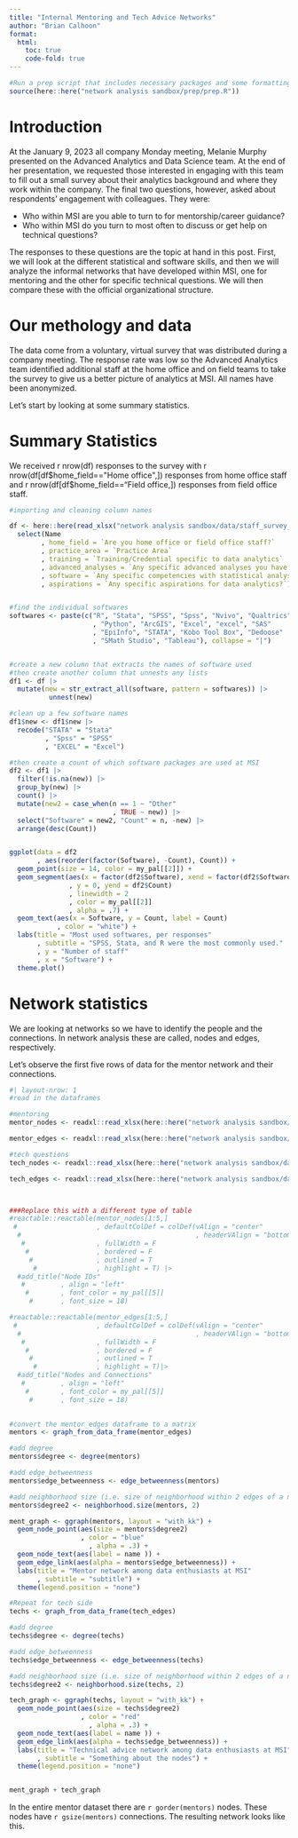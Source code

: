 ```yaml
---
title: "Internal Mentoring and Tech Advice Networks"
author: "Brian Calhoon"
format: 
  html:
    toc: true
    code-fold: true
---
```


```r

#Run a prep script that includes necessary packages and some formatting thingies
source(here::here("network analysis sandbox/prep/prep.R"))
```

# Introduction

At the January 9, 2023 all company Monday meeting, Melanie Murphy presented on the Advanced Analytics and Data Science team. At the end of her presentation, we requested those interested in engaging with this team to fill out a small survey about their analytics background and where they work within the company. The final two questions, however, asked about respondents' engagement with colleagues. They were:

* Who within MSI are you able to turn to for mentorship/career guidance? 
* Who within MSI do you turn to most often to discuss or get help on technical questions?

The responses to these questions are the topic at hand in this post. First, we will look at the different statistical and software skills, and then we will analyze the informal networks that have developed within MSI, one for mentoring and the other for specific technical questions. We will then compare these with the official organizational structure.

# Our methology and data
The data come from a voluntary, virtual survey that was distributed during a company meeting. The response rate was low so the Advanced Analytics team identified additional staff at the home office and on field teams to take the survey to give us a better picture of analytics at MSI. All names have been anonymized. 

Let's start by looking at some summary statistics.

# Summary Statistics
We received r nrow(df) responses to the survey with r nrow(df[df$home_field=="Home office",]) responses from home office staff and r nrow(df[df$home_field=="Field office,]) responses from field office staff. 

```r

#importing and cleaning column names

df <- here::here(read_xlsx("network analysis sandbox/data/staff_survey_data_03-21.xlsx")) |>
  select(Name 
        , home_field = `Are you home office or field office staff?` 
        , practice_area = `Practice Area` 
        , training = `Training/Credential specific to data analytics` 
        , advanced_analyses = `Any specific advanced analyses you have conducted?`
        , software = `Any specific competencies with statistical analysis software?` 
        , aspirations = `Any specific aspirations for data analytics?`) 


#find the individual softwares
softwares <- paste(c("R", "Stata", "SPSS", "Spss", "Nvivo", "Qualtrics", "MaxQDA"
                     , "Python", "ArcGIS", "Excel", "excel", "SAS"
                     , "EpiInfo", "STATA", "Kobo Tool Box", "Dedoose"
                     , "SMath Studio", "Tableau"), collapse = "|")


#create a new column that extracts the names of software used 
#then create another column that unnests any lists
df1 <- df |>
  mutate(new = str_extract_all(software, pattern = softwares)) |>
          unnest(new) 

#clean up a few software names
df1$new <- df1$new |>
  recode("STATA" = "Stata"
         , "Spss" = "SPSS"
         , "EXCEL" = "Excel") 

#then create a count of which software packages are used at MSI
df2 <- df1 |>
  filter(!is.na(new)) |>
  group_by(new) |>
  count() |>
  mutate(new2 = case_when(n == 1 ~ "Other"
                          , TRUE ~ new)) |>
  select("Software" = new2, "Count" = n, -new) |>
  arrange(desc(Count))


ggplot(data = df2
       , aes(reorder(factor(Software), -Count), Count)) +
  geom_point(size = 14, color = my_pal[[2]]) +
  geom_segment(aes(x = factor(df2$Software), xend = factor(df2$Software) 
               , y = 0, yend = df2$Count)
               , linewidth = 2
               , color = my_pal[[2]]
               , alpha = .7) +
  geom_text(aes(x = Software, y = Count, label = Count)
            , color = "white") +
  labs(title = "Most used softwares, per responses"
       , subtitle = "SPSS, Stata, and R were the most commonly used."
       , y = "Number of staff"
       , x = "Software") + 
  theme.plot()

```

# Network statistics
We are looking at networks so we have to identify the people and the connections. In network analysis these are called, nodes and edges, respectively. 

Let's observe the first five rows of data for the mentor network and their connections. 


```r
#| layout-nrow: 1
#read in the dataframes

#mentoring
mentor_nodes <- readxl::read_xlsx(here::here("network analysis sandbox/data/nodes_mentor.xlsx"))

mentor_edges <- readxl::read_xlsx(here::here("network analysis sandbox/data/edges_mentor.xlsx"))

#tech questions
tech_nodes <- readxl::read_xlsx(here::here("network analysis sandbox/data/nodes_tech.xlsx"))

tech_edges <- readxl::read_xlsx(here::here("network analysis sandbox/data/edges_tech.xlsx"))



###Replace this with a different type of table
#reactable::reactable(mentor_nodes[1:5,]
 #                    , defaultColDef = colDef(vAlign = "center"
  #                                            , headerVAlign = "bottom")
   #                  , fullWidth = F
    #                 , bordered = F
     #                , outlined = T
      #               , highlight = T) |>
  #add_title("Node IDs"
   #         , align = "left"
    #        , font_color = my_pal[[5]]
     #       , font_size = 18)

#reactable::reactable(mentor_edges[1:5,]
 #                    , defaultColDef = colDef(vAlign = "center"
  #                                            , headerVAlign = "bottom")
   #                  , fullWidth = F
    #                 , bordered = F
     #                , outlined = T
      #               , highlight = T)|>
  #add_title("Nodes and Connections"
   #         , align = "left"
    #        , font_color = my_pal[[5]]
     #       , font_size = 18)
                     
```


```r
#convert the mentor_edges dataframe to a matrix
mentors <- graph_from_data_frame(mentor_edges)

#add degree
mentors$degree <- degree(mentors)

#add edge_betweenness
mentors$edge_betweenness <- edge_betweenness(mentors)

#add neighborhood size (i.e. size of neighborhood within 2 edges of a node)
mentors$degree2 <- neighborhood.size(mentors, 2)

ment_graph <- ggraph(mentors, layout = "with_kk") +
  geom_node_point(aes(size = mentors$degree2)
                  , color = "blue"
                    , alpha = .3) +
  geom_node_text(aes(label = name )) +
  geom_edge_link(aes(alpha = mentors$edge_betweenness)) +
  labs(title = "Mentor network among data enthusiasts at MSI"
       , subtitle = "subtitle") +
  theme(legend.position = "none")

#Repeat for tech side
techs <- graph_from_data_frame(tech_edges)

#add degree
techs$degree <- degree(techs)

#add edge_betweenness
techs$edge_betweenness <- edge_betweenness(techs)

#add neighborhood size (i.e. size of neighborhood within 2 edges of a node)
techs$degree2 <- neighborhood.size(techs, 2)

tech_graph <- ggraph(techs, layout = "with_kk") +
  geom_node_point(aes(size = techs$degree2)
                  , color = "red"
                    , alpha = .3) +
  geom_node_text(aes(label = name )) +
  geom_edge_link(aes(alpha = techs$edge_betweenness)) +
  labs(title = "Technical advice network among data enthusiasts at MSI"
       , subtitle = "Something about the nodes") +
  theme(legend.position = "none")


ment_graph + tech_graph
```

In the entire mentor dataset there are `r gorder(mentors)` nodes. These nodes have `r gsize(mentors)` connections. The resulting network looks like this.



